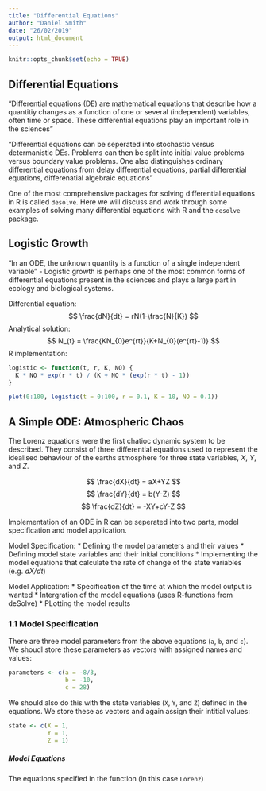 ```yaml
---
title: "Differential Equations"
author: "Daniel Smith"
date: "26/02/2019"
output: html_document
---
```


```r
knitr::opts_chunk$set(echo = TRUE)
```

## Differential Equations

"Differential equations (DE) are mathematical equations that describe how a quantitiy changes as a function of one or several (independent) variables, often time or space. These differential equations play an important role in the sciences"

"Differential equations can be seperated into stochastic versus determanistic DEs. Problems can then be split into initial value problems versus boundary value problems. One also distinguishes ordinary differential equations from delay differential equations, partial differential equations, differenatial algebraic equations"

One of the most comprehensive packages for solving differential equations in R is called `desolve`. Here we will discuss and work through some examples of solving many differential equations with R and the `desolve` package.

## Logistic Growth

"In an ODE, the unknown quantity is a function of a single independent variable" - Logistic growth is perhaps one of the most common forms of differential equations present in the sciences and plays a large part in ecology and biological systems.

Differential equation:
$$ \frac{dN}{dt} = rN(1-\frac{N}{K}) $$
Analytical solution:
$$ N_{t} = \frac{KN_{0}e^{rt}}{K+N_{0}(e^{rt}-1)} $$
R implementation:

```r
logistic <- function(t, r, K, NO) {
  K * NO * exp(r * t) / (K + NO * (exp(r * t) - 1))
}

plot(0:100, logistic(t = 0:100, r = 0.1, K = 10, NO = 0.1))
```

## A Simple ODE: Atmospheric Chaos

The Lorenz equations were the first chatioc dynamic system to be described. They consist of three differential equations used to represent the idealised behaviour of the earths atmosphere for three state variables, _X_, _Y_, and _Z_.


$$ \frac{dX}{dt} = aX+YZ $$
$$ \frac{dY}{dt} = b(Y-Z) $$
$$ \frac{dZ}{dt} = -XY+cY-Z $$

Implementation of an ODE in R can be seperated into two parts, model specification and model application.

Model Specification:
* Defining the model parameters and their values
* Defining model state variables and their initial conditions
* Implementing the model equations that calculate the rate of change of the state variables (e.g. _dX/dt_)

Model Application:
* Specification of the time at which the model output is wanted
* Intergration of the model equations (uses R-functions from deSolve)
* PLotting the model results

### 1.1 Model Specification

There are three model parameters from the above equations (`a`, `b`, and `c`). We shoudl store these parameters as vectors with assigned names and values:

```r
parameters <- c(a = -8/3,
                b = -10,
                c = 28)
```

We should also do this with the state variables (`X`, `Y`, and `Z`) defined in the equations. We store these as vectors and again assign their intitial values:

```r
state <- c(X = 1,
           Y = 1,
           Z = 1)
```

##### Model Equations

The equations specified in the function (in this case `Lorenz`)


